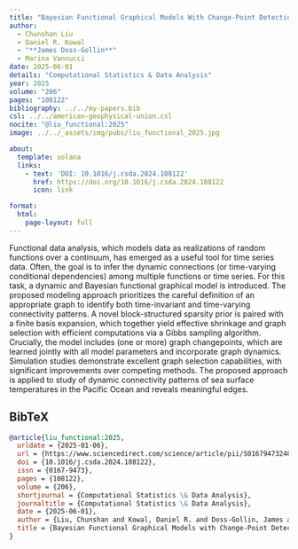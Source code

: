 ```yaml
---
title: "Bayesian Functional Graphical Models With Change-Point Detection"
author:
  - Chunshan Liu
  - Daniel R. Kowal
  - "**James Doss-Gollin**"
  - Marina Vannucci
date: 2025-06-01
details: "Computational Statistics & Data Analysis"
year: 2025
volume: "206"
pages: "108122"
bibliography: ../../my-papers.bib
csl: ../../american-geophysical-union.csl
nocite: "@liu_functional:2025"
image: ../../_assets/img/pubs/liu_functional_2025.jpg

about:
  template: solana
  links:
    - text: 'DOI: 10.1016/j.csda.2024.108122'
      href: https://doi.org/10.1016/j.csda.2024.108122
      icon: link

format:
  html:
    page-layout: full
---
```


Functional data analysis, which models data as realizations of random functions over a continuum, has emerged as a useful tool for time series data. Often, the goal is to infer the dynamic connections (or time-varying conditional dependencies) among multiple functions or time series. For this task, a dynamic and Bayesian functional graphical model is introduced. The proposed modeling approach prioritizes the careful definition of an appropriate graph to identify both time-invariant and time-varying connectivity patterns. A novel block-structured sparsity prior is paired with a finite basis expansion, which together yield effective shrinkage and graph selection with efficient computations via a Gibbs sampling algorithm. Crucially, the model includes (one or more) graph changepoints, which are learned jointly with all model parameters and incorporate graph dynamics. Simulation studies demonstrate excellent graph selection capabilities, with significant improvements over competing methods. The proposed approach is applied to study of dynamic connectivity patterns of sea surface temperatures in the Pacific Ocean and reveals meaningful edges.

## BibTeX

```bibtex
@article{liu_functional:2025,
  urldate = {2025-01-06},
  url = {https://www.sciencedirect.com/science/article/pii/S0167947324002068},
  doi = {10.1016/j.csda.2024.108122},
  issn = {0167-9473},
  pages = {108122},
  volume = {206},
  shortjournal = {Computational Statistics \& Data Analysis},
  journaltitle = {Computational Statistics \& Data Analysis},
  date = {2025-06-01},
  author = {Liu, Chunshan and Kowal, Daniel R. and Doss-Gollin, James and Vannucci, Marina},
  title = {Bayesian Functional Graphical Models with Change-Point Detection},
}
```